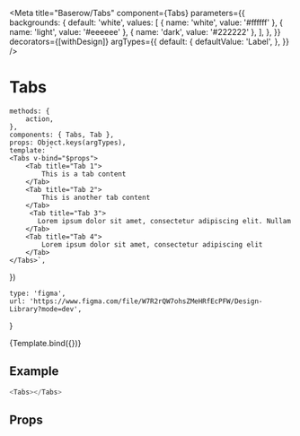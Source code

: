 

<Meta
    title="Baserow/Tabs"
    component={Tabs}
    parameters={{
        backgrounds: {
            default: 'white',
            values: [
                { name: 'white', value: '#ffffff' },
                { name: 'light', value: '#eeeeee' },
                { name: 'dark', value: '#222222' },
            ],
        },
    }}
    decorators={[withDesign]}
    argTypes={{
        default: {
            defaultValue: 'Label',
        },
    }}
/>

# Tabs

    methods: {
        action,
    },
    components: { Tabs, Tab },
    props: Object.keys(argTypes),
    template: `
    <Tabs v-bind="$props">
        <Tab title="Tab 1">
            This is a tab content
        </Tab>
        <Tab title="Tab 2">
            This is another tab content
        </Tab>
         <Tab title="Tab 3">
           Lorem ipsum dolor sit amet, consectetur adipiscing elit. Nullam
        </Tab>
        <Tab title="Tab 4">
            Lorem ipsum dolor sit amet, consectetur adipiscing elit
        </Tab>
    </Tabs>`,
})

    type: 'figma',
    url: 'https://www.figma.com/file/W7R2rQW7ohsZMeHRfEcPFW/Design-Library?mode=dev',
}

<Canvas>
    <Story
        name="Default"
        parameters={{
            design: config(designConfig),
        }}
    >
        {Template.bind({})}
    </Story>
</Canvas>

## Example

```javascript
<Tabs></Tabs>
```

## Props

<Props of={Tabs} />
